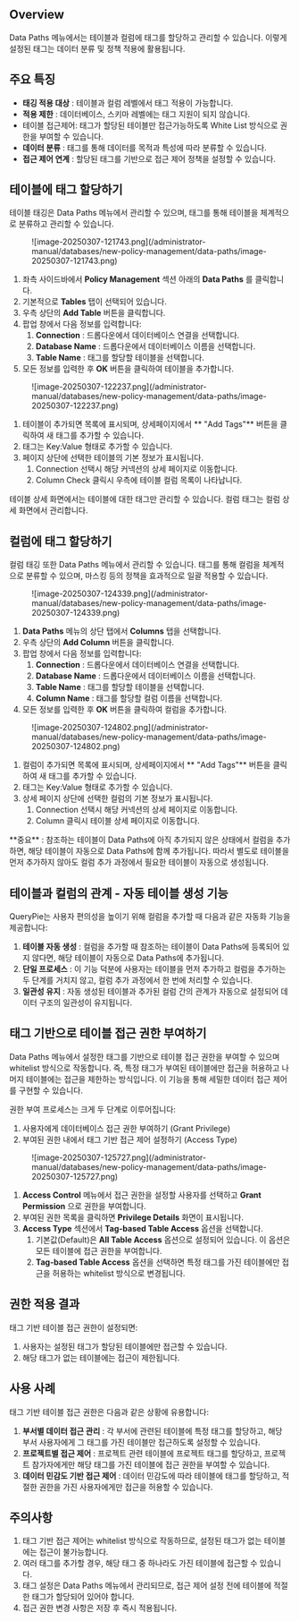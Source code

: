 
## Overview

Data Paths 메뉴에서는 테이블과 컬럼에 태그를 할당하고 관리할 수 있습니다. 이렇게 설정된 태그는 데이터 분류 및 정책 적용에 활용됩니다.

## 주요 특징

*  **태깅 적용 대상** : 테이블과 컬럼 레벨에서 태그 적용이 가능합니다.
*  **적용 제한** : 데이터베이스, 스키마 레벨에는 태그 지원이 되지 않습니다.
* 테이블 접근제어: 태그가 할당된 테이블만 접근가능하도록 White List 방식으로 권한을 부여할 수 있습니다. 
*  **데이터 분류** : 태그를 통해 데이터를 목적과 특성에 따라 분류할 수 있습니다.
*  **접근 제어 연계** : 할당된 태그를 기반으로 접근 제어 정책을 설정할 수 있습니다.


## 테이블에 태그 할당하기

테이블 태깅은 Data Paths 메뉴에서 관리할 수 있으며, 태그를 통해 테이블을 체계적으로 분류하고 관리할 수 있습니다.

<figure data-layout="center" data-align="center">
![image-20250307-121743.png](/administrator-manual/databases/new-policy-management/data-paths/image-20250307-121743.png)
</figure>

1. 좌측 사이드바에서  **Policy Management**  섹션 아래의  **Data Paths** 를 클릭합니다.
2. 기본적으로  **Tables**  탭이 선택되어 있습니다.
3. 우측 상단의  **Add Table**  버튼을 클릭합니다.
4. 팝업 창에서 다음 정보를 입력합니다:
    1.  **Connection** : 드롭다운에서 데이터베이스 연결을 선택합니다.
    2.  **Database Name** : 드롭다운에서 데이터베이스 이름을 선택합니다.
    3.  **Table Name** : 태그를 할당할 테이블을 선택합니다. 
5. 모든 정보를 입력한 후  **OK**  버튼을 클릭하여 테이블을 추가합니다.

<figure data-layout="center" data-align="center">
![image-20250307-122237.png](/administrator-manual/databases/new-policy-management/data-paths/image-20250307-122237.png)
</figure>

1. 테이블이 추가되면 목록에 표시되며, 상세페이지에서 ** "Add Tags"**  버튼을 클릭하여 새 태그를 추가할 수 있습니다.
2. 태그는 Key:Value 형태로 추가할 수 있습니다. 
3. 페이지 상단에 선택한 테이블의 기본 정보가 표시됩니다. 
    1. Connection 선택시 해당 커넥션의 상세 페이지로 이동합니다.
    2. Column Check 클릭시 우측에 테이블 컬럼 목록이 나타납니다. 

<Callout type="important">
테이블 상세 화면에서는 테이블에 대한 태그만 관리할 수 있습니다. 컬럼 태그는 컬럼 상세 화면에서 관리합니다.
</Callout>


## 컬럼에 태그 할당하기

컬럼 태깅 또한 Data Paths 메뉴에서 관리할 수 있습니다. 태그를 통해 컬럼을 체계적으로 분류할 수 있으며, 마스킹 등의 정책을 효과적으로 일괄 적용할 수 있습니다.

<figure data-layout="center" data-align="center">
![image-20250307-124339.png](/administrator-manual/databases/new-policy-management/data-paths/image-20250307-124339.png)
</figure>

1.  **Data Paths**  메뉴의 상단 탭에서  **Columns**  탭을 선택합니다.
2. 우측 상단의  **Add Column**  버튼을 클릭합니다.
3. 팝업 창에서 다음 정보를 입력합니다:
    1.  **Connection** : 드롭다운에서 데이터베이스 연결을 선택합니다.
    2.  **Database Name** : 드롭다운에서 데이터베이스 이름을 선택합니다.
    3.  **Table Name** : 태그를 할당할 테이블을 선택합니다. 
    4.  **Column Name** : 태그를 할당할 컬럼 이름을 선택합니다.
4. 모든 정보를 입력한 후  **OK**  버튼을 클릭하여 컬럼을 추가합니다.

<figure data-layout="center" data-align="center">
![image-20250307-124802.png](/administrator-manual/databases/new-policy-management/data-paths/image-20250307-124802.png)
</figure>

1. 컬럼이 추가되면 목록에 표시되며, 상세페이지에서 ** "Add Tags"**  버튼을 클릭하여 새 태그를 추가할 수 있습니다.
2. 태그는 Key:Value 형태로 추가할 수 있습니다. 
3. 상세 페이지 상단에 선택한 컬럼의 기본 정보가 표시됩니다. 
    1. Connection 선택시 해당 커넥션의 상세 페이지로 이동합니다.
    2. Column 클릭시 테이블 상세 페이지로 이동합니다. 

<Callout type="important">
**중요** : 참조하는 테이블이 Data Paths에 아직 추가되지 않은 상태에서 컬럼을 추가하면, 해당 테이블이 자동으로 Data Paths에 함께 추가됩니다. 따라서 별도로 테이블을 먼저 추가하지 않아도 컬럼 추가 과정에서 필요한 테이블이 자동으로 생성됩니다.
</Callout>


## 테이블과 컬럼의 관계 - 자동 테이블 생성 기능

QueryPie는 사용자 편의성을 높이기 위해 컬럼을 추가할 때 다음과 같은 자동화 기능을 제공합니다:

1.  **테이블 자동 생성** : 컬럼을 추가할 때 참조하는 테이블이 Data Paths에 등록되어 있지 않다면, 해당 테이블이 자동으로 Data Paths에 추가됩니다.
2.  **단일 프로세스** : 이 기능 덕분에 사용자는 테이블을 먼저 추가하고 컬럼을 추가하는 두 단계를 거치지 않고, 컬럼 추가 과정에서 한 번에 처리할 수 있습니다.
3.  **일관성 유지** : 자동 생성된 테이블과 추가된 컬럼 간의 관계가 자동으로 설정되어 데이터 구조의 일관성이 유지됩니다.


## 태그 기반으로 테이블 접근 권한 부여하기

Data Paths 메뉴에서 설정한 태그를 기반으로 테이블 접근 권한을 부여할 수 있으며 whitelist 방식으로 작동합니다. 즉, 특정 태그가 부여된 테이블에만 접근을 허용하고 나머지 테이블에는 접근을 제한하는 방식입니다. 이 기능을 통해 세밀한 데이터 접근 제어를 구현할 수 있습니다.

권한 부여 프로세스는 크게 두 단계로 이루어집니다:

1. 사용자에게 데이터베이스 접근 권한 부여하기 (Grant Privilege)
2. 부여된 권한 내에서 태그 기반 접근 제어 설정하기 (Access Type)

<figure data-layout="center" data-align="center">
![image-20250307-125727.png](/administrator-manual/databases/new-policy-management/data-paths/image-20250307-125727.png)
</figure>

1.  **Access Control**  메뉴에서 접근 권한을 설정할 사용자를 선택하고  **Grant Permission**  으로 권한을 부여합니다. 
2. 부여된 권한 목록을 클릭하면  **Privilege Details**  화면이 표시됩니다.
3.  **Access Type**  섹션에서  **Tag-based Table Access**  옵션을 선택합니다. 
    1. 기본값(Default)은  **All Table Access**  옵션으로 설정되어 있습니다. 이 옵션은 모든 테이블에 접근 권한을 부여합니다.
    2.  **Tag-based Table Access**  옵션을 선택하면 특정 태그를 가진 테이블에만 접근을 허용하는 whitelist 방식으로 변경됩니다.

## 권한 적용 결과

태그 기반 테이블 접근 권한이 설정되면:

1. 사용자는 설정된 태그가 할당된 테이블에만 접근할 수 있습니다.
2. 해당 태그가 없는 테이블에는 접근이 제한됩니다.

## 사용 사례

태그 기반 테이블 접근 권한은 다음과 같은 상황에 유용합니다:

1.  **부서별 데이터 접근 관리** : 각 부서에 관련된 테이블에 특정 태그를 할당하고, 해당 부서 사용자에게 그 태그를 가진 테이블만 접근하도록 설정할 수 있습니다.
2.  **프로젝트별 접근 제어** : 프로젝트 관련 테이블에 프로젝트 태그를 할당하고, 프로젝트 참가자에게만 해당 태그를 가진 테이블에 접근 권한을 부여할 수 있습니다.
3.  **데이터 민감도 기반 접근 제어** : 데이터 민감도에 따라 테이블에 태그를 할당하고, 적절한 권한을 가진 사용자에게만 접근을 허용할 수 있습니다.

## 주의사항

1. 태그 기반 접근 제어는 whitelist 방식으로 작동하므로, 설정된 태그가 없는 테이블에는 접근이 불가능합니다.
2. 여러 태그를 추가할 경우, 해당 태그 중 하나라도 가진 테이블에 접근할 수 있습니다.
3. 태그 설정은 Data Paths 메뉴에서 관리되므로, 접근 제어 설정 전에 테이블에 적절한 태그가 할당되어 있어야 합니다.
4. 접근 권한 변경 사항은 저장 후 즉시 적용됩니다.
